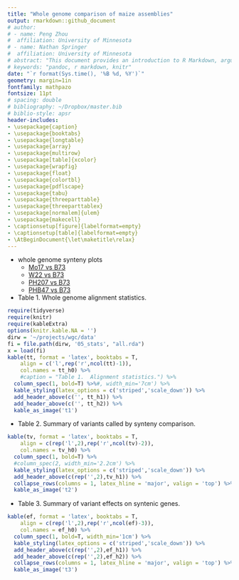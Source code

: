 ```yaml
---
title: "Whole genome comparison of maize assemblies"
output: rmarkdown::github_document
# author:
# - name: Peng Zhou
#  affiliation: University of Minnesota
# - name: Nathan Springer
#  affiliation: University of Minnesota
# abstract: "This document provides an introduction to R Markdown, argues for its..."
# keywords: "pandoc, r markdown, knitr"
date: "`r format(Sys.time(), '%B %d, %Y')`"
geometry: margin=1in
fontfamily: mathpazo
fontsize: 11pt
# spacing: double
# bibliography: ~/Dropbox/master.bib
# biblio-style: apsr
header-includes:
- \usepackage{caption}
- \usepackage{booktabs}
- \usepackage{longtable}
- \usepackage{array}
- \usepackage{multirow}
- \usepackage[table]{xcolor}
- \usepackage{wrapfig}
- \usepackage{float}
- \usepackage{colortbl}
- \usepackage{pdflscape}
- \usepackage{tabu}
- \usepackage{threeparttable}
- \usepackage{threeparttablex}
- \usepackage[normalem]{ulem}
- \usepackage{makecell}
- \captionsetup[figure]{labelformat=empty}
- \captionsetup[table]{labelformat=empty}
- \AtBeginDocument{\let\maketitle\relax}
---
```

\pagenumbering{gobble}

- whole genome synteny plots
  - [Mo17 vs B73](/data/07_dotplot/Mo17_B73.pdf)
  - [W22 vs B73](/data/07_dotplot/W22_B73.pdf)
  - [PH207 vs B73](/data/07_dotplot/PH207_B73.pdf)
  - [PHB47 vs B73](/data/07_dotplot/PHB47_B73.pdf)

- Table 1.  Whole genome alignment statistics.

```r
require(tidyverse)
require(knitr)
require(kableExtra)
options(knitr.kable.NA = '')
dirw = '~/projects/wgc/data' 
fi = file.path(dirw, '05_stats', "all.rda")
x = load(fi)
kable(tt, format = 'latex', booktabs = T, 
    align = c('l',rep('r',ncol(tt)-1)),
    col.names = tt_h0) %>%
    #caption = "Table 1.  Alignment statistics.") %>%
  column_spec(1, bold=T) %>%#, width_min='7cm') %>%
  kable_styling(latex_options = c('striped','scale_down')) %>%
  add_header_above(c('', tt_h1)) %>%
  add_header_above(c('', tt_h2)) %>%
  kable_as_image('t1')
```

- Table 2.  Summary of variants called by synteny comparison.

```r
kable(tv, format = 'latex', booktabs = T, 
    align = c(rep('l',2),rep('r',ncol(tv)-2)),
    col.names = tv_h0) %>%
  column_spec(1, bold=T) %>%
  #column_spec(2, width_min='2.2cm') %>%
  kable_styling(latex_options = c('striped','scale_down')) %>%
  add_header_above(c(rep('',2),tv_h1)) %>%
  collapse_rows(columns = 1, latex_hline = 'major', valign = 'top') %>%
  kable_as_image('t2')
```

- Table 3.  Summary of variant effects on syntenic genes.

```r
kable(ef, format = 'latex', booktabs = T,
    align = c(rep('l',2),rep('r',ncol(ef)-3)),
    col.names = ef_h0) %>%
  column_spec(1, bold=T, width_min='1cm') %>%
  kable_styling(latex_options = c('striped','scale_down')) %>%
  add_header_above(c(rep('',2),ef_h1)) %>%
  add_header_above(c(rep('',2),ef_h2)) %>%
  collapse_rows(columns = 1, latex_hline = 'major', valign = 'top') %>%
  kable_as_image('t3')
```


